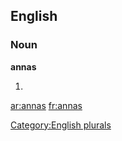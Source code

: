
==English==

===Noun===
'''annas'''

# {{plural of|[[anna]]}}

{{anagrams:en/aanns}}
[[Category:English plurals]]

[[ar:annas]]
[[fr:annas]]